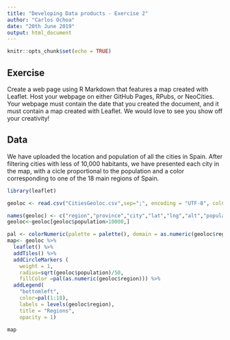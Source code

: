 ```yaml
---
title: "Developing Data products - Exercise 2"
author: "Carlos Ochoa"
date: "20th June 2019"
output: html_document
---
```


```r
knitr::opts_chunk$set(echo = TRUE)
```

## Exercise

Create a web page using R Markdown that features a map created with Leaflet.
Host your webpage on either GitHub Pages, RPubs, or NeoCities.
Your webpage must contain the date that you created the document, and it must contain a map created with Leaflet. We would love to see you show off your creativity!

## Data

We have uploaded the location and population of all the cities in Spain. After filtering cities with less of 10,000 habitants, we have presented each city in the map, with a cicle proportional to the population and a color corresponding to one of the 18 main regions of Spain.


```r
library(leaflet)

geoloc <- read.csv("CitiesGeoloc.csv",sep=";", encoding = "UTF-8", colClasses = c(NA,NA,NA,"numeric","numeric","numeric","numeric","numeric","numeric"))

names(geoloc) <- c("region","province","city","lat","lng","alt","population","male","female")
geoloc<-geoloc[geoloc$population>10000,]

pal <- colorNumeric(palette = palette(), domain = as.numeric(geoloc$region))
map<- geoloc %>% 
  leaflet() %>%
  addTiles() %>% 
  addCircleMarkers (
    weight = 1, 
    radius=sqrt(geoloc$population)/50, 
    fillColor =pal(as.numeric(geoloc$region))) %>%
  addLegend(
    "bottomleft", 
    color=pal(1:18),
    labels = levels(geoloc$region),
    title = "Regions",
    opacity = 1)

map

```

